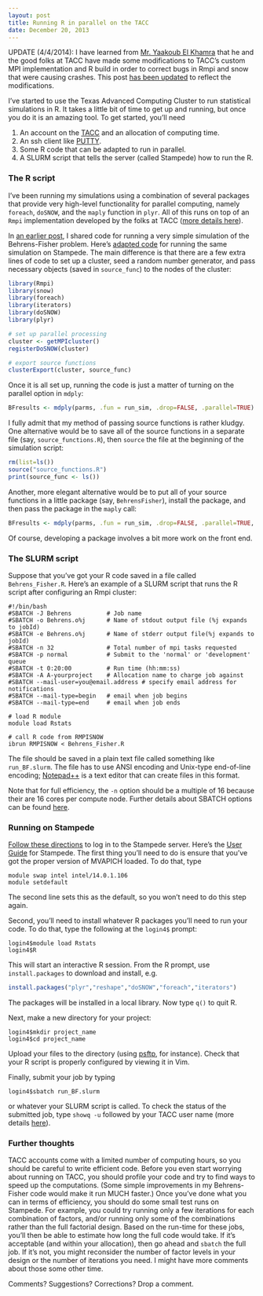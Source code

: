 ```yaml
---
layout: post
title: Running R in parallel on the TACC
date: December 20, 2013
---
```


UPDATE (4/4/2014): I have learned from [Mr. Yaakoub El Khamra](https://www.tacc.utexas.edu/staff/yaakoub-el-khamra) that he and the good folks at TACC have made some modifications to TACC's custom MPI implementation and R build in order to correct bugs in Rmpi and snow that were causing crashes. This post [has been updated](http://blogs.edb.utexas.edu/pusto/2014/04/04/update-parallel-r-on-the-tacc/) to reflect the modifications.

I've started to use the Texas Advanced Computing Cluster to run statistical simulations in R. It takes a little bit of time to get up and running, but once you do it is an amazing tool. To get started, you'll need

1. An account on the [TACC](https://www.tacc.utexas.edu/) and an allocation of computing time.
2. An ssh client like [PUTTY](http://www.chiark.greenend.org.uk/~sgtatham/putty/).
3. Some R code that can be adapted to run in parallel. 
4. A SLURM script that tells the server (called Stampede) how to run the R.

### The R script

I've been running my simulations using a combination of several packages that provide very high-level functionality for parallel computing, namely `foreach`, `doSNOW`, and the `maply` function in `plyr`. All of this runs on top of an `Rmpi` implementation developed by the folks at TACC ([more details here](https://portal.tacc.utexas.edu/documents/13601/901835/Parallel_R_Final.pdf/)). 

In [an earlier post]({{site.url}}/designing-simulation-studies-using-r/), I shared code for running a very simple simulation of the Behrens-Fisher problem. Here's [adapted code](https://gist.github.com/jepusto/8059893) for running the same simulation on Stampede. The main difference is that there are a few extra lines of code to set up a cluster, seed a random number generator, and pass necessary objects (saved in `source_func`) to the nodes of the cluster:

```r
library(Rmpi)
library(snow)
library(foreach)
library(iterators)
library(doSNOW)
library(plyr)

# set up parallel processing
cluster <- getMPIcluster()
registerDoSNOW(cluster)

# export source functions
clusterExport(cluster, source_func)
```

Once it is all set up, running the code is just a matter of turning on the parallel option in `mdply`:

```r
BFresults <- mdply(parms, .fun = run_sim, .drop=FALSE, .parallel=TRUE)
```

I fully admit that my method of passing source functions is rather kludgy. One alternative would be to save all of the source functions in a separate file (say, `source_functions.R`), then `source` the file at the beginning of the simulation script:

```r
rm(list=ls())
source("source_functions.R")
print(source_func <- ls())
```

Another, more elegant alternative would be to put all of your source functions in a little package (say, `BehrensFisher`), install the package, and then pass the package in the `maply` call:

```r
BFresults <- mdply(parms, .fun = run_sim, .drop=FALSE, .parallel=TRUE, .paropts = list(.packages="BehrensFisher"))
```

Of course, developing a package involves a bit more work on the front end. 

### The SLURM script

Suppose that you've got your R code saved in a file called `Behrens_Fisher.R`. Here's an example of a SLURM script that runs the R script after configuring an Rmpi cluster:

```
#!/bin/bash
#SBATCH -J Behrens       	# Job name
#SBATCH -o Behrens.o%j 		# Name of stdout output file (%j expands to jobId)
#SBATCH -e Behrens.o%j 		# Name of stderr output file(%j expands to jobId)
#SBATCH -n 32         		# Total number of mpi tasks requested
#SBATCH -p normal     		# Submit to the 'normal' or 'development' queue
#SBATCH -t 0:20:00 	  	    # Run time (hh:mm:ss)
#SBATCH -A A-yourproject    # Allocation name to charge job against
#SBATCH --mail-user=you@email.address # specify email address for notifications
#SBATCH --mail-type=begin   # email when job begins
#SBATCH --mail-type=end     # email when job ends

# load R module
module load Rstats           

# call R code from RMPISNOW
ibrun RMPISNOW < Behrens_Fisher.R 
```

The file should be saved in a plain text file called something like `run_BF.slurm`. The file has to use ANSI encoding and Unix-type end-of-line encoding; [Notepad++](http://notepad-plus-plus.org/) is a text editor that can create files in this format. 

Note that for full efficiency, the `-n` option should be a multiple of 16 because their are 16 cores per compute node. Further details about SBATCH options can be found [here](https://portal.tacc.utexas.edu/user-guides/stampede#running-slurm-jobcontrol).


### Running on Stampede

[Follow these directions](https://portal.tacc.utexas.edu/user-guides/stampede#access) to log in to the Stampede server. Here's the [User Guide](https://portal.tacc.utexas.edu/user-guides/stampede) for Stampede. The first thing you'll need to do is ensure that you've got the proper version of MVAPICH loaded. To do that, type 

```
module swap intel intel/14.0.1.106
module setdefault
```

The second line sets this as the default, so you won't need to do this step again.

Second, you'll need to install whatever R packages you'll need to run your code. To do that, type the following at the `login4$` prompt:

```
login4$module load Rstats
login4$R
```

This will start an interactive R session. From the R prompt, use `install.packages` to download and install, e.g.

```r
install.packages("plyr","reshape","doSNOW","foreach","iterators")
```

The packages will be installed in a local library. Now type `q()` to quit R.

Next, make a new directory for your project:

```
login4$mkdir project_name
login4$cd project_name
```

Upload your files to the directory (using [psftp](http://the.earth.li/~sgtatham/putty/0.63/htmldoc/Chapter6.html), for instance). Check that your R script is properly configured by viewing it in Vim. 

Finally, submit your job by typing 

```
login4$sbatch run_BF.slurm
```

or whatever your SLURM script is called. To check the status of the submitted job, type `showq -u` followed by your TACC user name (more details [here](https://portal.tacc.utexas.edu/user-guides/stampede#running-slurm-jobcontrol-squeue)).


### Further thoughts

TACC accounts come with a limited number of computing hours, so you should be careful to write efficient code. Before you even start worrying about running on TACC, you should profile your code and try to find ways to speed up the computations. (Some simple improvements in my Behrens-Fisher code would make it run MUCH faster.) Once you've done what you can in terms of efficiency, you should do some small test runs on Stampede. For example, you could try running only a few iterations for each combination of factors, and/or running only some of the combinations rather than the full factorial design. Based on the run-time for these jobs, you'll then be able to estimate how long the full code would take. If it's acceptable (and within your allocation), then go ahead and `sbatch` the full job. If it's not, you might reconsider the number of factor levels in your design or the number of iterations you need. I might have more comments about those some other time.

Comments? Suggestions? Corrections? Drop a comment.
